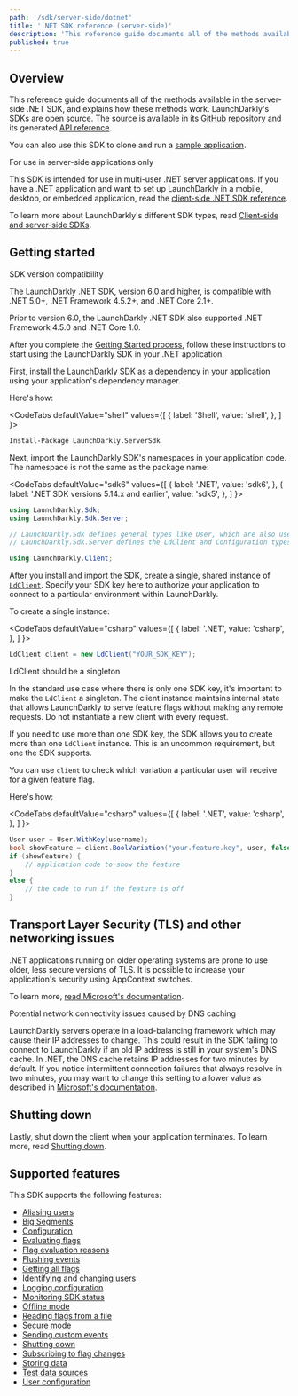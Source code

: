 ```yaml
---
path: '/sdk/server-side/dotnet'
title: '.NET SDK reference (server-side)'
description: 'This reference guide documents all of the methods available in the server-side .NET SDK, and explains how these methods work.'
published: true
---
```


## Overview

This reference guide documents all of the methods available in the server-side .NET SDK, and explains how these methods work. LaunchDarkly's SDKs are open source. The source is available in its [GitHub repository](https://github.com/launchdarkly/dotnet-server-sdk) and its generated [API reference](https://launchdarkly.github.io/dotnet-server-sdk/).

You can also use this SDK to clone and run a [sample application](https://github.com/launchdarkly/hello-dotnet).

<Callout intent="info">
<CalloutTitle>For use in server-side applications only</CalloutTitle>
<CalloutDescription>

This SDK is intended for use in multi-user .NET server applications. If you have a .NET application and want to set up LaunchDarkly in a mobile, desktop, or embedded application, read the [client-side .NET SDK reference](/sdk/client-side/dotnet).

To learn more about LaunchDarkly's different SDK types, read [Client-side and server-side SDKs](/sdk/concepts/client-side-server-side).

</CalloutDescription>
</Callout>

## Getting started

<Callout intent="info">
<CalloutTitle>SDK version compatibility</CalloutTitle>
<CalloutDescription>

The LaunchDarkly .NET SDK, version 6.0 and higher, is compatible with .NET 5.0+, .NET Framework 4.5.2+, and .NET Core 2.1+.

Prior to version 6.0, the LaunchDarkly .NET SDK also supported .NET Framework 4.5.0 and .NET Core 1.0.

</CalloutDescription>
</Callout>

After you complete the [Getting Started process](/home/getting-started), follow these instructions to start using the LaunchDarkly SDK in your .NET application.

First, install the LaunchDarkly SDK as a dependency in your application using your application's dependency manager.

Here's how:

<CodeTabs
  defaultValue="shell"
  values={[
    { label: 'Shell', value: 'shell', },
  ]
}>
<CodeTabItem value="shell">

```bash
Install-Package LaunchDarkly.ServerSdk
```

</CodeTabItem>
</CodeTabs>

Next, import the LaunchDarkly SDK's namespaces in your application code. The namespace is not the same as the package name:

<CodeTabs
  defaultValue="sdk6"
  values={[
    { label: '.NET', value: 'sdk6', },
    { label: '.NET SDK versions 5.14.x and earlier', value: 'sdk5', },
  ]
}>
<CodeTabItem value="sdk6">

```csharp
using LaunchDarkly.Sdk;
using LaunchDarkly.Sdk.Server;

// LaunchDarkly.Sdk defines general types like User, which are also used in the client-side .NET SDK.
// LaunchDarkly.Sdk.Server defines the LdClient and Configuration types for the server-side .NET SDK.
```

</CodeTabItem>
<CodeTabItem value="sdk5">

```csharp
using LaunchDarkly.Client;
```

</CodeTabItem>
</CodeTabs>

After you install and import the SDK, create a single, shared instance of [`LdClient`](https://launchdarkly.github.io/dotnet-server-sdk/api/LaunchDarkly.Sdk.Server.LdClient.html). Specify your SDK key here to authorize your application to connect to a particular environment within LaunchDarkly.

To create a single instance:

<CodeTabs
  defaultValue="csharp"
  values={[
    { label: '.NET', value: 'csharp', },
  ]
}>
<CodeTabItem value="csharp">

```csharp
LdClient client = new LdClient("YOUR_SDK_KEY");
```

</CodeTabItem>
</CodeTabs>

<Callout intent="alert">
<CalloutTitle>LdClient should be a singleton</CalloutTitle>
<CalloutDescription>

In the standard use case where there is only one SDK key, it's important to make the `LdClient` a singleton. The client instance maintains internal state that allows LaunchDarkly to serve feature flags without making any remote requests. Do not instantiate a new client with every request.

If you need to use more than one SDK key, the SDK allows you to create more than one `LdClient` instance. This is an uncommon requirement, but one the SDK supports.

</CalloutDescription>
</Callout>

You can use `client` to check which variation a particular user will receive for a given feature flag.

Here's how:

<CodeTabs
  defaultValue="csharp"
  values={[
    { label: '.NET', value: 'csharp', },
  ]
}>
<CodeTabItem value="csharp">

```csharp
User user = User.WithKey(username);
bool showFeature = client.BoolVariation("your.feature.key", user, false);
if (showFeature) {
    // application code to show the feature
}
else {
    // the code to run if the feature is off
}
```

</CodeTabItem>
</CodeTabs>

## Transport Layer Security (TLS) and other networking issues

.NET applications running on older operating systems are prone to use older, less secure versions of TLS. It is possible to increase your application's security using AppContext switches.

To learn more, [read Microsoft's documentation](https://docs.microsoft.com/en-us/dotnet/framework/network-programming/tls#configuring-security-via-appcontext-switches-for-net-framework-46-or-later-versions).

<Callout intent="alert">
<CalloutTitle>Potential network connectivity issues caused by DNS caching</CalloutTitle>
<CalloutDescription>

LaunchDarkly servers operate in a load-balancing framework which may cause their IP addresses to change. This could result in the SDK failing to connect to LaunchDarkly if an old IP address is still in your system's DNS cache. In .NET, the DNS cache retains IP addresses for two minutes by default. If you notice intermittent connection failures that always resolve in two minutes, you may want to change this setting to a lower value as described in [Microsoft's documentation](https://docs.microsoft.com/en-us/dotnet/api/system.NET.servicepointmanager.dnsrefreshtimeout?view=netframework-4.7.2).

</CalloutDescription>
</Callout>

## Shutting down

Lastly, shut down the client when your application terminates. To learn more, read [Shutting down](/sdk/features/shutdown#net-server-side).

## Supported features

This SDK supports the following features:

* [Aliasing users](/sdk/features/aliasing-users#net-server-side)
* [Big Segments](/sdk/features/big-segments#net-server-side)
* [Configuration](/sdk/features/config#net-server-side)
* [Evaluating flags](/sdk/features/evaluating#net-server-side)
* [Flag evaluation reasons](/sdk/features/evaluation-reasons#net-server-side)
* [Flushing events](/sdk/features/flush#net-server-side)
* [Getting all flags](/sdk/features/all-flags#net-server-side)
* [Identifying and changing users](/sdk/features/identify#net-server-side)
* [Logging configuration](/sdk/features/logging#net-server-side)
* [Monitoring SDK status](/sdk/features/monitoring#net-server-side)
* [Offline mode](/sdk/features/offline-mode#net-server-side)
* [Reading flags from a file](/sdk/features/flags-from-files#net-server-side)
* [Secure mode](/sdk/features/secure-mode#net-server-side)
* [Sending custom events](/sdk/features/events#net-server-side)
* [Shutting down](/sdk/features/shutdown#net-server-side)
* [Subscribing to flag changes](/sdk/features/flag-changes#net-server-side)
* [Storing data](/sdk/features/storing-data#net-server-side)
* [Test data sources](/sdk/features/test-data-sources#net-server-side)
* [User configuration](/sdk/features/user-config#net-server-side)
